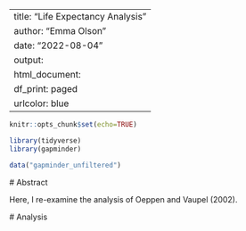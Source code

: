   ---
  title: "Life Expectancy Analysis"
  author: "Emma Olson"
  date: "2022-08-04"
  output: 
  html_document:
  df_print: paged
  urlcolor: blue
  ---
```r
knitr::opts_chunk$set(echo=TRUE)
```

```r
library(tidyverse)
library(gapminder)
```

```r
data("gapminder_unfiltered")

```
  # Abstract

  Here, I re-examine the analysis of Oeppen and Vaupel (2002).

  # Analysis